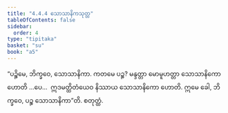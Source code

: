 ```yaml
---
title: "4.4.4 သောသာနိကသုတ္တ"
tableOfContents: false
sidebar:
  order: 4
type: "tipitaka"
basket: "su"
book: "a5"
---
```



<DynamicBreadcrumb />

<Division number="184" book="a5" e="ch" v="16" p="194">

<Paragraph number="1080" book="a5">
“ပဉ္စိမေ, ဘိက္ခဝေ, သောသာနိကာ. ကတမေ ပဉ္စ? မန္ဒတ္တာ မောမူဟတ္တာ သောသာနိကော ဟောတိ …ပေ…  ဣဒမတ္ထိတံယေဝ နိဿာယ သောသာနိကော ဟောတိ. ဣမေ ခေါ, ဘိက္ခဝေ, ပဉ္စ သောသာနိကာ”တိ.

</Paragraph>
</Division>

<Paragraph number="1081" type="center" book="a5">
စတုတ္ထံ.
</Paragraph>